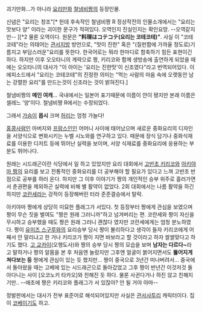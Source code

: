 괴기만화...가 아니라 [[요리만화]] [[철냄비짱]]의 등장인물.

신념은 "요리는 창조"[* 헌데 후속작인 철냄비짱 R 정상작전의 인물소개에서는 "요리는 맛보다 양" 이라는 괴이한 문구가 적혀있다. 오역인지 진실인지는 확인요망. --오역같지만-- ][*2 물론 오역이다. 원문은 '''"料理はコテコテ(요리는 코테코테)"'''. 사실 이 "코테코테"라는 의태어는 [[관서]]지방 방언으로, "맛이 진한" 혹은 "(질펀함에 가까울 정도로)기름지고 부담스러운"요리를 뜻한다. 한국어로는 뭐라 한마디로 함축하기 힘든 표현이긴 하다. 하지만 이후 오오타니의 계략으로 짱, 키리코와 함께 생방송에 출연하게 되었을 때에는 오오타니의 대사가 "이 아이는 '요리는 진한맛'이 신조였다"라고 번역되어있다. 이 에피소드에서 "요리는 코테코테"의 진정한 의미는 "먹는 사람의 마음 속에 오랫동안 남는 강렬한 요리"를 만드는것이 신조라는 것이 밝혀진다.]   


철냄비짱의 '''메인 여캐'''...  국내에서는 일본어 표기때문에 이름이 얀이 됐지만 본래 이름은 셀레느 '양'이다. 철냄비짱 R에서는 수정되었다.

그래서 [[가슴]]이 '''몹시''' 크며 [[허리]]는 엄청 가늘다!

[[홍콩]]사람인 아버지와 [[프랑스]]인인 어머니 사이에 태어났으며 새로운 중화요리의 디자인을 서양식으로 변화시키는 누벨 시노와를 연구하고 있다. 때문에 장식 담기나 중화식재료를 이용한 디저트 등에 뛰어난 실력을 보이며, 서양 식재료를 중화요리에 응용하는 부분도 뛰어나다.

원래는 시드래곤이란 식당에서 일 하고 있었지만 요리 대회에서 [[고반초 키리코]]와 [[아키야마 짱]]의 요리를 보고 전통적인 중화요리를 더 공부해야 할 필요가 있다고 느껴 고반초 반점으로 공부를 하러 온다. 하지만 그 이후 이야기가 짱의 개인적인 승부 위주로 흘러가면서 춘권편을 제외하곤 실력에 비해 별 활약이 없었다. 2회 대회에서는 나름 활약을 하긴 하지만 [[코란세]]라는 강적이 등장해버린 터라 준준결승에서 탈락.

아키야마 짱에게 상당히 미묘한 플래그가 서있다. 첫 등장부터 짱에게 관심을 보였으며 짱이 무슨 짓을 벌여도 "짱은 원래 그러니까"하고 넘겨버리는 편. 코란세와 짱이 자신을 무시하고 승부했을 때도 짱은 원래 그러니 괜찮다 였지만 코란세에게는 엄청 분노하였다. 짱이 [[유미즈 스구루]]와의 요리승부 당시 짱이 불리하다고 생각이 들자 키리코에게 어째서 안 말리냐고 한 거나 키리코가 짱이 지면 바보라고 할 것이라고 하자 쌀쌀맞다고 하기도 했다. [[고 교카이]](오행도사)와 짱의 승부 당시 짱의 모습을 보며 '''남자는 다르다~'''라고 말하거나 짱의 알몸을 본 후 처음엔 놀랐지만 그후엔 얼굴이 붉어지면서도 '''뚫어지게 쳐다보는 등''' 짱에게 관심이 있는 듯 했지만... 짱이 중국으로 3년간 떠나버려서... 중국에서 돌아왔을 때는 고베에 있는 시드래곤으로 돌아갔었고 그후 짱이 반년간 이것저것 돌아다니는 사이 [오코노키 타카오]와 친해진 듯 하다. 물론 사귄다거나 하진 않고 친해지기만.. --애초에 짱은 키리코와 플래그가 서 있잖아? 안 될 거야 아마--

정발판에서는 대사가 전부 표준어로 해석되어있지만 사실은 [[관서사투리]] 캐릭터이다. 집이 [[코베]]이기도 하고.
